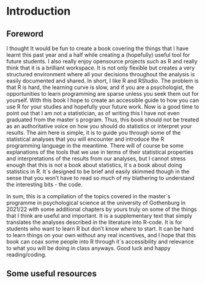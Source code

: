 # Introduction

## Foreword

I thought It would be fun to create a book covering the things that I have learnt this past year and a half while creating a (hopefully) useful tool for future students. I also really enjoy opensource projects such as R and really think that it is a brilliant workspace. It is not only flexible but creates a very structured environment where all your decisions throughout the analysis is easily documented and shared. In short, I like R and RStudio. The problem is that R is hard, the learning curve is slow, and if you are a psychologist, the opportunities to learn programming are sparse unless you seek them out for yourself. With this book I hope to create an accessible guide to how you can use R for your studies and hopefully your future work. Now is a good time to point out that I am not a statistician, as of writing this I have not even graduated from the master´s program. Thus, this book should not be treated as an authoritative voice on how you should do statistics or interpret your results. The aim here is simple, it is to guide you through some of the statistical analyses that you will encounter and introduce the R programming language in the meantime. There will of course be some explanations of the tools that we use in terms of their statistical properties and interpretations of the results from our analyses, but I cannot stress enough that this is not a book about statistics, it´s a book about doing statistics in R. It´s designed to be brief and easily skimmed though in the sense that you won’t have to read so much of my blathering to understand the interesting bits - the code. 

In sum, this is a compilation of the topics covered in the master´s programme in psychological science at the university of Gothenburg in 2021/22 with some additional chapters by yours truly on some of the things that I think are useful and important. It is a supplementary text that simply translates the analyses described in the literature into R-code. It is for students who want to learn R but don’t know where to start. It can be hard to learn things on your own without any real incentives, and I hope that this book can coax some people into R through it´s accessibility and relevance to what you will be doing in class anyways. Good luck and happy reading/coding.  



## Some useful resources 